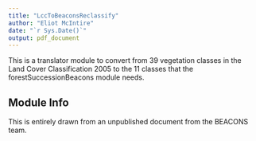 ```yaml
---
title: "LccToBeaconsReclassify"
author: "Eliot McIntire"
date: "`r Sys.Date()`"
output: pdf_document
---
```


This is a translator module to convert from 39 vegetation classes in the Land Cover Classification 2005 to the 11 classes that the forestSuccessionBeacons module needs.

## Module Info

This is entirely drawn from an unpublished document from the BEACONS team. 

